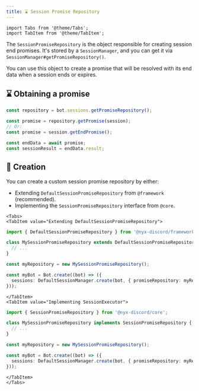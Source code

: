 ```yaml
---
title: ⌛ Session Promise Repository
---
```


```mdx-code-block
import Tabs from '@theme/Tabs';
import TabItem from '@theme/TabItem';
```

The `SessionPromiseRepository` is the object responsible for creating session end promises. It's stored by a
`SessionManager`, and you can get it via `SessionManager#getPromiseRepository()`.

You can use this object to create a promise that will be resolved with its end data when a session ends or expires.

## ⌛ Obtaining a promise

```ts
const repository = bot.sessions.getPromiseRepository();

const promise = repository.getPromise(session);
// Or:
const promise = session.getEndPromise();

const endData = await promise;
const sessionResult = endData.result;
```

## 👷 Creation

You can create a custom session promise repository by either:

* Extending `DefaultSessionPromiseRepository` from `@framework` (recommended).
* Implementing the `SessionPromiseRepository` interface from `@core`.

```mdx-code-block
<Tabs>
<TabItem value="Extending DefaultSessionPromiseRepository">
```

```ts
import { DefaultSessionPromiseRepository } from '@nyx-discord/framework';

class MySessionPromiseRepository extends DefaultSessionPromiseRepository {
  // ...
}

const myRepository = new MySessionPromiseRepository();

const myBot = Bot.create((bot) => ({
  sessions: DefaultSessionManager.create(bot, { promiseRepository: myRepository }),
}));
```

```mdx-code-block
</TabItem>
<TabItem value="Implementing SessionExecutor">
```

```ts
import { SessionPromiseRepository } from '@nyx-discord/core';

class MySessionPromiseRepository implements SessionPromiseRepository {
  // ...
}

const myRepository = new MySessionPromiseRepository();

const myBot = Bot.create((bot) => ({
  sessions: DefaultSessionManager.create(bot, { promiseRepository: myRepository }),
}));
```

```mdx-code-block
</TabItem>
</Tabs>
```
